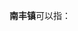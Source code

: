 '''南丰镇'''可以指：
{{PRC admin/disambig|32/05/82/106/000|34/18/21/104/000|41/16/25/102/000|44/12/25/111/000|46/90/03/102/000|51/06/81/116/000}}
{{disambig|cat=三字中国镇名消歧义}}